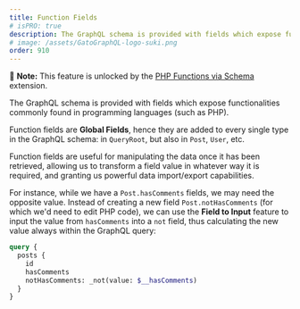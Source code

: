 ```yaml
---
title: Function Fields
# isPRO: true
description: The GraphQL schema is provided with fields which expose functionalities commonly found in programming languages (such as PHP).
# image: /assets/GatoGraphQL-logo-suki.png
order: 910
---
```


📣 **Note:** This feature is unlocked by the [PHP Functions via Schema](/extensions/php-functions-via-schema/) extension.

The GraphQL schema is provided with fields which expose functionalities commonly found in programming languages (such as PHP).

Function fields are **Global Fields**, hence they are added to every single type in the GraphQL schema: in `QueryRoot`, but also in `Post`, `User`, etc.

Function fields are useful for manipulating the data once it has been retrieved, allowing us to transform a field value in whatever way it is required, and granting us powerful data import/export capabilities.

For instance, while we have a `Post.hasComments` fields, we may need the opposite value. Instead of creating a new field `Post.notHasComments` (for which we'd need to edit PHP code), we can use the **Field to Input** feature to input the value from `hasComments` into a `not` field, thus calculating the new value always within the GraphQL query:

```graphql
query {
  posts {
    id
    hasComments
    notHasComments: _not(value: $__hasComments)
  }
}
```

